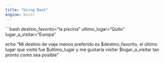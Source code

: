 ```yaml
---
title: "Using Bash"
engine: knitr
---
```

```bash
destino_favorito="la piscina"
ultimo_lugar="Quito"
lugar_a_visitar="Europa"

echo "Mi destino de viaje menos preferido es $destino_favorito, el último lugar que visité fue $ultimo_lugar y me gustaría visitar $lugar_a_visitar tan pronto como sea posible"
